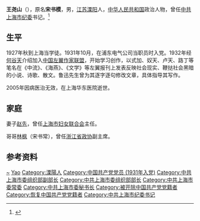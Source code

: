 {{Infobox_Person
| name = 王尧山
|image=
|box_width=  
|occupation= 领导干部
| period = 20世紀 
|birth_name=
| other_names =
| Sex =  
|birth_date= 1910年
|birth_place=[[江苏|江苏]][[溧阳|溧阳]]
|death_date= 2005年
|death_place=  
| nationality ={{PRC}}
| residence =
| party = 共产党
| religion = 
| spouse = 
| relatives =
|education= 
| past = 
* 1934年秋任“[[左联|左联]]”组织部长，参加“左联”党团工作，负责“左联”各个区的工作和党员的组织生活，组织“左联”成员深入群众中。
* 1936年4月[[冯雪峰|冯雪峰]]从陕北到上海，通过鲁迅、王尧山与上海地下党接上关系，恢复了中央的领导。
* 随后半年多任上海地下党和西安的中共代表处之间的政治交通工作。鲁迅逝世后，[[许广平|许广平]]把[[方志敏|方志敏]]的《[[可爱的中国|可爱的中国]]》、《清贫》等狱中遗稿和给党中央的信，由王尧山送走
* 1936年底，王尧山与其兄[[林枫_(1907年)|林枫]]、[[沙文汉|沙文汉]]组成中共（上海）临时工作委员会，王尧山任书记，负责了解和整理上海各系统地下党组织，筹备重建上海地下党。到1937年5月联系了中共工人临时工作委员会、学生临时工作委员会、[[中国人民救国会|救国会]]工作委员会和文化界、海关职员、巡捕3个党支部，以及个别党员的关系。冯雪峰直接领导的中共思想理论界和文艺界2个特别委员会，各方面党员共有160人左右，各方面联系的积极分子约5000人。
* 1937年7月初，[[刘晓_(1908年)|刘晓]]、冯雪峰、王尧山组成了中共上海三人团，王尧山协助刘晓，并担任群众工作委员会书记。
* 1937年11月，中共江苏省委在上海正式成立，王尧山任组织部长，联系“职委”
* 1942年，中央指示，王尧山随中共江苏省委从上海转移到新四军淮南抗日根据地
* 1943年春任[[中共华中局|中共华中局]]组织部干部科长、组织科长。
* 1945年11月，任[[华东局|华东局]]城工部副部长，负责济南、青岛、徐州、连云港等城市的地下党工作。
* 1949年初，王尧山任“南下干部纵队”政委，参加接管上海工作
* 1949年5月，任中共上海市委组织部副部长、部长
* 1952年至1955年担任中共上海市委常委、秘书长
* 1955年6月，因受[[潘汉年|潘汉年案]]牵连，被停职审查
* 1959年6月，被开除党籍，下放任[[淮海中学|淮海中学]]副校长
* 1974年7月退休
* 1979年7月中共上海市委为其恢复党籍、恢复名誉、恢复工资待遇。
* 1980年任中共上海市纪律检查委员会筹备组副组长、组长
*1982年9月至1985年9月任[[中纪委|中纪委]]委员。
*1983年开始长期兼任上海市委党史资料征集委员会主任。
* 1984年至1985年任上海市纪律检查委员会书记
* 1985年退居二线。
| work =《王尧山文稿选》汇集了1933年至1999年撰写的文学习作、评论、随感、杂文、工作报告、史书序言、历史回忆等。

| award =
}}
'''王尧山'''（{{bd|1910年|7月10日|2005年|11月10日}}），原名'''宋书模'''，男，[[江苏|江苏]][[溧阳|溧阳]]人，[[中华人民共和国|中华人民共和国]]政治人物，曾任[[中共上海市纪委|中共上海市纪委]]书记。<ref>{{Cite book|title=上海大辞典 • 下册|author=王荣华主编|publisher=上海辞书出版社|year=2013|isbn=|location=上海|pages=}}</ref>

==生平==
1927年秋到上海当学徒。1931年10月，在浦东电气公司当职员时入党。1932年经[[何谷天|何谷天]]介绍加入[[中国左翼作家联盟|中国左翼作家联盟]]，开始学习创作，以式加、奴天、卢天、路丁等笔名在《中流》、《海燕》、《文学》等左翼报刊上发表反映社会现实、鞭挞社会黑暗的小说、诗歌、散文。鲁迅先生曾为其逐字逐句修改文章，具体指导其写作。

2005年因病医治无效，在上海华东医院逝世。
== 家庭 ==
妻子[[赵先|赵先]]，曾任[[上海市妇女联合会|上海市妇女联合会]]主任。

哥哥[[林枫_(1907年)|林枫]]（宋书常），曾任[[浙江省政协|浙江省政协]]副主席。  
== 参考资料 ==
{{reflist}}


{{Authority control}}
{{DEFAULTSORT:Wang王}}
[[Category:宋姓|~]]
[[Category:王姓|Yao]]
[[Category:溧陽人|Category:溧陽人]]
[[Category:中国共产党党员_(1931年入党)|Category:中国共产党党员 (1931年入党)]]
[[Category:中共上海市委组织部副部长|Category:中共上海市委组织部副部长]]
[[Category:中共上海市委组织部部长|Category:中共上海市委组织部部长]]
[[Category:中共上海市委常委|Category:中共上海市委常委]]
[[Category:中共上海市委秘书长|Category:中共上海市委秘书长]]
[[Category:被开除中国共产党党籍者|Category:被开除中国共产党党籍者]]
[[Category:恢复中国共产党党籍者|Category:恢复中国共产党党籍者]]
[[Category:中共上海市纪委书记|Category:中共上海市纪委书记]]